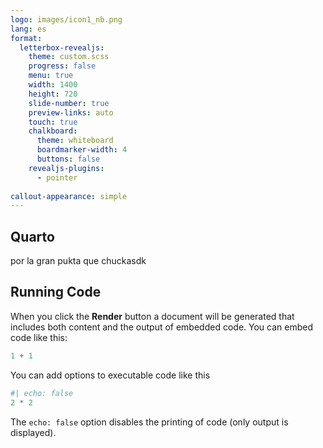 ---
logo: images/icon1_nb.png
lang: es
format: 
  letterbox-revealjs:
    theme: custom.scss
    progress: false
    menu: true
    width: 1400
    height: 720
    slide-number: true
    preview-links: auto
    touch: true
    chalkboard:
      theme: whiteboard
      boardmarker-width: 4
      buttons: false
    revealjs-plugins:
      - pointer
      
callout-appearance: simple
---

## Quarto

por la gran pukta que chuckasdk 

## Running Code

When you click the **Render** button a document will be generated that includes both content and the output of embedded code. You can embed code like this:

```{r}
1 + 1
```

You can add options to executable code like this 

```{r}
#| echo: false
2 * 2
```

The `echo: false` option disables the printing of code (only output is displayed).
